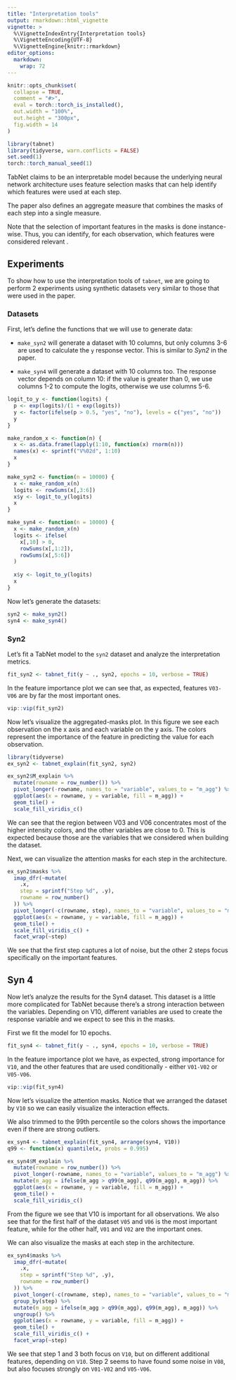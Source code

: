 ```yaml
---
title: "Interpretation tools"
output: rmarkdown::html_vignette
vignette: >
  %\VignetteIndexEntry{Interpretation tools}
  %\VignetteEncoding{UTF-8}
  %\VignetteEngine{knitr::rmarkdown}
editor_options: 
  markdown: 
    wrap: 72
---
```


```r
knitr::opts_chunk$set(
  collapse = TRUE,
  comment = "#>",
  eval = torch::torch_is_installed(),
  out.width = "100%", 
  out.height = "300px", 
  fig.width = 14
)
```

```r
library(tabnet)
library(tidyverse, warn.conflicts = FALSE)
set.seed(1)
torch::torch_manual_seed(1)
```

TabNet claims to be an interpretable model because the underlying neural
network architecture uses feature selection masks that can help identify
which features were used at each step.

The paper also defines an aggregate measure that combines the masks of
each step into a single measure.

Note that the selection of important features in the masks is done
instance-wise. Thus, you can identify, for each observation, which
features were considered relevant .

## Experiments

To show how to use the interpretation tools of `tabnet`, we are going to
perform 2 experiments using synthetic datasets very similar to those
that were used in the paper.

### Datasets

First, let's define the functions that we will use to generate data:

-   `make_syn2` will generate a dataset with 10 columns, but only
    columns 3-6 are used to calculate the `y` response vector. This is
    similar to *Syn2* in the paper.

-   `make_syn4` will generate a dataset with 10 columns too. The
    response vector depends on column 10: if the value is greater than
    0, we use columns 1-2 to compute the logits, otherwise we use
    columns 5-6.

```r
logit_to_y <- function(logits) {
  p <- exp(logits)/(1 + exp(logits))
  y <- factor(ifelse(p > 0.5, "yes", "no"), levels = c("yes", "no"))
  y
}

make_random_x <- function(n) {
  x <- as.data.frame(lapply(1:10, function(x) rnorm(n)))
  names(x) <- sprintf("V%02d", 1:10)
  x
}

make_syn2 <- function(n = 10000) {
  x <- make_random_x(n)
  logits <- rowSums(x[,3:6])
  x$y <- logit_to_y(logits)
  x
}

make_syn4 <- function(n = 10000) {
  x <- make_random_x(n)
  logits <- ifelse(
    x[,10] > 0,
    rowSums(x[,1:2]),
    rowSums(x[,5:6])
  )
  
  x$y <- logit_to_y(logits)
  x
}
```

Now let's generate the datasets:

```r
syn2 <- make_syn2()
syn4 <- make_syn4()
```

### Syn2

Let's fit a TabNet model to the `syn2` dataset and analyze the
interpretation metrics.

```r
fit_syn2 <- tabnet_fit(y ~ ., syn2, epochs = 10, verbose = TRUE)
```

In the feature importance plot we can see that, as expected, features
`V03-V06` are by far the most important ones.

```r
vip::vip(fit_syn2)
```

Now let's visualize the aggregated-masks plot. In this figure we see
each observation on the x axis and each variable on the y axis. The
colors represent the importance of the feature in predicting the value
for each observation.

```r
library(tidyverse)
ex_syn2 <- tabnet_explain(fit_syn2, syn2)

ex_syn2$M_explain %>% 
  mutate(rowname = row_number()) %>% 
  pivot_longer(-rowname, names_to = "variable", values_to = "m_agg") %>% 
  ggplot(aes(x = rowname, y = variable, fill = m_agg)) +
  geom_tile() +
  scale_fill_viridis_c()
```

We can see that the region between V03 and V06 concentrates most of the
higher intensity colors, and the other variables are close to 0. This is
expected because those are the variables that we considered when
building the dataset.

Next, we can visualize the attention masks for each step in the
architecture.

```r
ex_syn2$masks %>% 
  imap_dfr(~mutate(
    .x, 
    step = sprintf("Step %d", .y),
    rowname = row_number()
  )) %>% 
  pivot_longer(-c(rowname, step), names_to = "variable", values_to = "m_agg") %>% 
  ggplot(aes(x = rowname, y = variable, fill = m_agg)) +
  geom_tile() +
  scale_fill_viridis_c() +
  facet_wrap(~step)
```

We see that the first step captures a lot of noise, but the other 2
steps focus specifically on the important features.

## Syn 4

Now let's analyze the results for the Syn4 dataset. This dataset is a
little more complicated for TabNet because there's a strong interaction
between the variables. Depending on V10, different variables are used to
create the response variable and we expect to see this in the masks.

First we fit the model for 10 epochs.

```r
fit_syn4 <- tabnet_fit(y ~ ., syn4, epochs = 10, verbose = TRUE)
```

In the feature importance plot we have, as expected, strong importance
for `V10`, and the other features that are used conditionally - either
`V01-V02` or `V05-V06`.

```r
vip::vip(fit_syn4)
```

Now let's visualize the attention masks. Notice that we arranged the
dataset by `V10` so we can easily visualize the interaction effects.

We also trimmed to the 99th percentile so the colors shows the
importance even if there are strong outliers.

```r
ex_syn4 <- tabnet_explain(fit_syn4, arrange(syn4, V10))
q99 <- function(x) quantile(x, probs = 0.995)

ex_syn4$M_explain %>% 
  mutate(rowname = row_number()) %>% 
  pivot_longer(-rowname, names_to = "variable", values_to = "m_agg") %>% 
  mutate(m_agg = ifelse(m_agg > q99(m_agg), q99(m_agg), m_agg)) %>% 
  ggplot(aes(x = rowname, y = variable, fill = m_agg)) +
  geom_tile() +
  scale_fill_viridis_c()
```

From the figure we see that V10 is important for all observations. We
also see that for the first half of the dataset `V05` and `V06` is the
most important feature, while for the other half, `V01` and `V02` are
the important ones.

We can also visualize the masks at each step in the architecture.

```r
ex_syn4$masks %>% 
  imap_dfr(~mutate(
    .x, 
    step = sprintf("Step %d", .y),
    rowname = row_number()
  )) %>% 
  pivot_longer(-c(rowname, step), names_to = "variable", values_to = "m_agg") %>% 
  group_by(step) %>% 
  mutate(m_agg = ifelse(m_agg > q99(m_agg), q99(m_agg), m_agg)) %>% 
  ungroup() %>% 
  ggplot(aes(x = rowname, y = variable, fill = m_agg)) +
  geom_tile() +
  scale_fill_viridis_c() +
  facet_wrap(~step)
```

We see that step 1 and 3 both focus on `V10`, but on different
additional features, depending on `V10`. Step 2 seems to have found some
noise in `V08`, but also focuses strongly on `V01-V02` and `V05-V06`.

